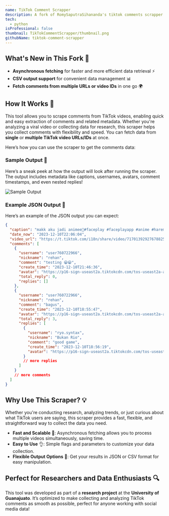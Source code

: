 ```yaml
---
name: TikTok Comment Scrapper
description: A fork of RomySaputraSihananda's tiktok comments scrapper with the purpose of speeding up time for a research project at the University of Guanajuato.
tech: 
  - python
isProfessional: false
thumbnail: TikTokCommentScrapper/thumbnail.png
githubName: tiktok-comment-scrapper
---
```

## What's New in This Fork 🚀

- **Asynchronous fetching** for faster and more efficient data retrieval ⚡
- **CSV output support** for convenient data management 📊
- **Fetch comments from multiple URLs or video IDs** in one go 🌍

## How It Works 🤖

This tool allows you to scrape comments from TikTok videos, enabling quick and easy extraction of comments and related metadata. Whether you're analyzing a viral video or collecting data for research, this scraper helps you collect comments with flexibility and speed. You can fetch data from **single** or **multiple TikTok video URLs/IDs** at once. 

Here’s how you can use the scraper to get the comments data:

### **Sample Output** 💬

Here’s a sneak peek at how the output will look after running the scraper. The output includes metadata like captions, usernames, avatars, comment timestamps, and even nested replies!

![Sample Output](../../assets/ProjectsImages/TikTokCommentScrapper/showcase.png)  

### **Example JSON Output** 📑

Here’s an example of the JSON output you can expect:

```json
{
  "caption": "makk aku jadi animee🤩#faceplay #faceplayapp #anime #harem #xysryo",
  "date_now": "2023-12-10T22:06:04",
  "video_url": "https://t.tiktok.com/i18n/share/video/7170139292767882522/?_d=0&comment_author_id=6838487455625479169&mid=7157599449395496962&preview_pb=0&region=ID&share_comment_id=7310977412674093829&share_item_id=7170139292767882522&sharer_language=en&source=h5_t&u_code=0",
  "comments": [
    {
      "username": "user760722966",
      "nickname": "rehan",
      "comment": "testing 😁😁",
      "create_time": "2023-12-10T21:46:36",
      "avatar": "https://p16-sign-useast2a.tiktokcdn.com/tos-useast2a-avt-0068-giso/f64f2c7df8a16098d3b3c80e958ffc52~c5_100x100.jpg?x-expires=1702306800&x-signature=KhUeuGmPAVij9A8gbgh7wK6rn98%3D",
      "total_reply": 0,
      "replies": []
    },
    {
      "username": "user760722966",
      "nickname": "rehan",
      "comment": "bagus",
      "create_time": "2023-12-10T18:55:47",
      "avatar": "https://p16-sign-useast2a.tiktokcdn.com/tos-useast2a-avt-0068-giso/f64f2c7df8a16098d3b3c80e958ffc52~c5_100x100.jpg?x-expires=1702306800&x-signature=KhUeuGmPAVij9A8gbgh7wK6rn98%3D",
      "total_reply": 3,
      "replies": [
        {
          "username": "ryo.syntax",
          "nickname": "Bukan Rio",
          "comment": "good game",
          "create_time": "2023-12-10T18:56:19",
          "avatar": "https://p16-sign-useast2a.tiktokcdn.com/tos-useast2a-avt-0068-giso/be4a9d0479f29d00cb3d06905ff5a972~c5_100x100.jpg?x-expires=1702306800&x-signature=IvkeSvXmvkmE0hZG5dtgpqcFn3A%3D"
        }
        // more replies
      ]
    }
    // more comments
  ]
}
```

## Why Use This Scraper? 💡

Whether you're conducting research, analyzing trends, or just curious about what TikTok users are saying, this scraper provides a fast, flexible, and straightforward way to collect the data you need.

- **Fast and Scalable** 🚀: Asynchronous fetching allows you to process multiple videos simultaneously, saving time.
- **Easy to Use** 👌: Simple flags and parameters to customize your data collection.
- **Flexible Output Options** 💾: Get your results in JSON or CSV format for easy manipulation.

## Perfect for Researchers and Data Enthusiasts 🔍

This tool was developed as part of a **research project** at the **University of Guanajuato**. It’s optimized to make collecting and analyzing TikTok comments as smooth as possible, perfect for anyone working with social media data!
